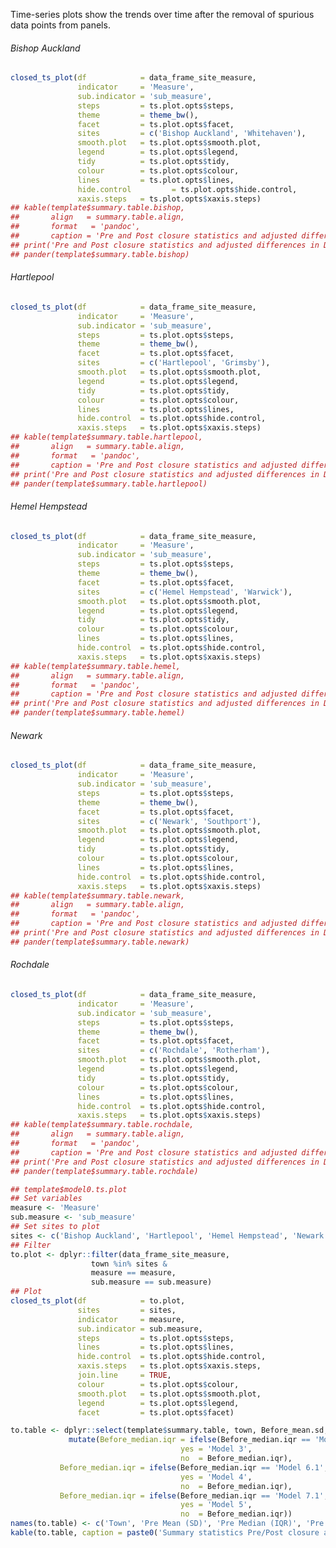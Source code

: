 Time-series plots show the trends over time after the removal of spurious data points from panels.

<!-- ###### Case Sites -->

<!-- ```{r template.time.series.plot.case, echo = FALSE, cache = FALSE, results = 'hide' eval = TRUE} -->
<!-- closed_ts_plot(df            = df_site_measure, -->
<!--                indicator     = 'measure', -->
<!--                sub.indicator = 'submeasure', -->
<!--                steps         = TRUE, -->
<!--                theme         = theme_bw(), -->
<!--                tidy          = FALSE, -->
<!--                facet         = FALSE, -->
<!--                sites         = c('Bishop Auckland', 'Hartlepool', 'Hemel Hempstead', 'Newark', 'Rochdale'), -->
<!--                legend        = TRUE) -->
<!-- ``` -->

<!-- ###### Control Sites -->

<!-- ```{r template.time.series.plot.control, echo = FALSE, cache = FALSE, results = 'hide', eval = TRUE} -->
<!-- closed_ts_plot(df            = df_site_measure, -->
<!--                indicator     = 'measure', -->
<!--                sub.indicator = 'submeasure', -->
<!--                steps         = TRUE, -->
<!--                theme         = theme_bw(), -->
<!--                tidy          = FALSE, -->
<!--                facet         = FALSE, -->
<!--                sites         = c('Salford', 'Scarborough', 'Whitehaven', -->
<!--                                  'Blackburn', 'Grimsby', 'Wigan', -->
<!--                                  'Basingstoke', 'Warwick', 'Yeovil', -->
<!--                                  'Carlisle', 'Salisbury', 'Southport', -->
<!--                                  'Rotherham', 'Scunthorpe', 'Wansbeck'), -->
<!--                legend        = TRUE) -->
<!-- ``` -->

###### Bishop Auckland
```r
closed_ts_plot(df            = data_frame_site_measure,
               indicator     = 'Measure',
               sub.indicator = 'sub_measure',
               steps         = ts.plot.opts$steps,
               theme         = theme_bw(),
               facet         = ts.plot.opts$facet,
               sites         = c('Bishop Auckland', 'Whitehaven'),
               smooth.plot   = ts.plot.opts$smooth.plot,
               legend        = ts.plot.opts$legend,
               tidy          = ts.plot.opts$tidy,
               colour        = ts.plot.opts$colour,
               lines         = ts.plot.opts$lines,
               hide.control         = ts.plot.opts$hide.control,
               xaxis.steps   = ts.plot.opts$xaxis.steps)
## kable(template$summary.table.bishop,
##       align   = summary.table.align,
##       format   = 'pandoc',
##       caption = 'Pre and Post closure statistics and adjusted differences in DESCRIPTION from the models tested in the Bishop Auckland cohort.')
## print('Pre and Post closure statistics and adjusted differences in DESCRIPTION from the models tested in the Bishop Auckland cohort.')
## pander(template$summary.table.bishop)

```


###### Hartlepool
```r
closed_ts_plot(df            = data_frame_site_measure,
               indicator     = 'Measure',
               sub.indicator = 'sub_measure',
               steps         = ts.plot.opts$steps,
               theme         = theme_bw(),
               facet         = ts.plot.opts$facet,
               sites         = c('Hartlepool', 'Grimsby'),
               smooth.plot   = ts.plot.opts$smooth.plot,
               legend        = ts.plot.opts$legend,
               tidy          = ts.plot.opts$tidy,
               colour        = ts.plot.opts$colour,
               lines         = ts.plot.opts$lines,
               hide.control  = ts.plot.opts$hide.control,
               xaxis.steps   = ts.plot.opts$xaxis.steps)
## kable(template$summary.table.hartlepool,
##       align   = summary.table.align,
##       format   = 'pandoc',
##       caption = 'Pre and Post closure statistics and adjusted differences in DESCRIPTION from the models tested in the Hartlepool cohort.')
## print('Pre and Post closure statistics and adjusted differences in DESCRIPTION from the models tested in the Hartlepool cohort.')
## pander(template$summary.table.hartlepool)

```

###### Hemel Hempstead
```r
closed_ts_plot(df            = data_frame_site_measure,
               indicator     = 'Measure',
               sub.indicator = 'sub_measure',
               steps         = ts.plot.opts$steps,
               theme         = theme_bw(),
               facet         = ts.plot.opts$facet,
               sites         = c('Hemel Hempstead', 'Warwick'),
               smooth.plot   = ts.plot.opts$smooth.plot,
               legend        = ts.plot.opts$legend,
               tidy          = ts.plot.opts$tidy,
               colour        = ts.plot.opts$colour,
               lines         = ts.plot.opts$lines,
               hide.control  = ts.plot.opts$hide.control,
               xaxis.steps   = ts.plot.opts$xaxis.steps)
## kable(template$summary.table.hemel,
##       align   = summary.table.align,
##       format   = 'pandoc',
##       caption = 'Pre and Post closure statistics and adjusted differences in DESCRIPTION from the models tested in the Hemel Hempstead cohort.')
## print('Pre and Post closure statistics and adjusted differences in DESCRIPTION from the models tested in the Hemel Hempstead cohort.')
## pander(template$summary.table.hemel)

```

###### Newark
```r
closed_ts_plot(df            = data_frame_site_measure,
               indicator     = 'Measure',
               sub.indicator = 'sub_measure',
               steps         = ts.plot.opts$steps,
               theme         = theme_bw(),
               facet         = ts.plot.opts$facet,
               sites         = c('Newark', 'Southport'),
               smooth.plot   = ts.plot.opts$smooth.plot,
               legend        = ts.plot.opts$legend,
               tidy          = ts.plot.opts$tidy,
               colour        = ts.plot.opts$colour,
               lines         = ts.plot.opts$lines,
               hide.control  = ts.plot.opts$hide.control,
               xaxis.steps   = ts.plot.opts$xaxis.steps)
## kable(template$summary.table.newark,
##       align   = summary.table.align,
##       format   = 'pandoc',
##       caption = 'Pre and Post closure statistics and adjusted differences in DESCRIPTION from the models tested in the Newark cohort.')
## print('Pre and Post closure statistics and adjusted differences in DESCRIPTION from the models tested in the Newark cohort.')
## pander(template$summary.table.newark)

```

###### Rochdale
```r
closed_ts_plot(df            = data_frame_site_measure,
               indicator     = 'Measure',
               sub.indicator = 'sub_measure',
               steps         = ts.plot.opts$steps,
               theme         = theme_bw(),
               facet         = ts.plot.opts$facet,
               sites         = c('Rochdale', 'Rotherham'),
               smooth.plot   = ts.plot.opts$smooth.plot,
               legend        = ts.plot.opts$legend,
               tidy          = ts.plot.opts$tidy,
               colour        = ts.plot.opts$colour,
               lines         = ts.plot.opts$lines,
               hide.control  = ts.plot.opts$hide.control,
               xaxis.steps   = ts.plot.opts$xaxis.steps)
## kable(template$summary.table.rochdale,
##       align   = summary.table.align,
##       format   = 'pandoc',
##       caption = 'Pre and Post closure statistics and adjusted differences in DESCRIPTION from the models tested in the Rochdale cohort.')
## print('Pre and Post closure statistics and adjusted differences in DESCRIPTION from the models tested in the Rochdale cohort.')
## pander(template$summary.table.rochdale)

```

```r
## template$model0.ts.plot
## Set variables
measure <- 'Measure'
sub.measure <- 'sub_measure'
## Set sites to plot
sites <- c('Bishop Auckland', 'Hartlepool', 'Hemel Hempstead', 'Newark', 'Rochdale')
## Filter
to.plot <- dplyr::filter(data_frame_site_measure,
                  town %in% sites &
                  measure == measure,
                  sub.measure == sub.measure)
## Plot
closed_ts_plot(df            = to.plot,
               sites         = sites,
               indicator     = measure,
               sub.indicator = sub.measure,
               steps         = ts.plot.opts$steps,
               lines         = ts.plot.opts$lines,
               hide.control  = ts.plot.opts$hide.control,
               xaxis.steps   = ts.plot.opts$xaxis.steps,
               join.line     = TRUE,
               colour        = ts.plot.opts$colour,
               smooth.plot   = ts.plot.opts$smooth.plot,
               legend        = ts.plot.opts$legend,
               facet         = ts.plot.opts$facet)

```

```r
to.table <- dplyr::select(template$summary.table, town, Before_mean.sd, Before_median.iqr, Before_min.max, After_mean.sd, After_median.iqr, After_min.max, diff_abs, diff_perc) %>%
             mutate(Before_median.iqr = ifelse(Before_median.iqr == 'Model 4',
                                      yes = 'Model 3',
                                      no  = Before_median.iqr),
           Before_median.iqr = ifelse(Before_median.iqr == 'Model 6.1',
                                      yes = 'Model 4',
                                      no  = Before_median.iqr),
           Before_median.iqr = ifelse(Before_median.iqr == 'Model 7.1',
                                      yes = 'Model 5',
                                      no  = Before_median.iqr))
names(to.table) <- c('Town', 'Pre Mean (SD)', 'Pre Median (IQR)', 'Pre Range', 'Post Mean (SD)', 'Post Median (IQR)', 'Post Range', 'Difference', 'Percentage')
kable(to.table, caption = paste0('Summary statistics Pre/Post closure and estimated coefficients for the closure or difference in time to ED (depending on the outcome)\n', 'Generated : ', Sys.time()))

```
